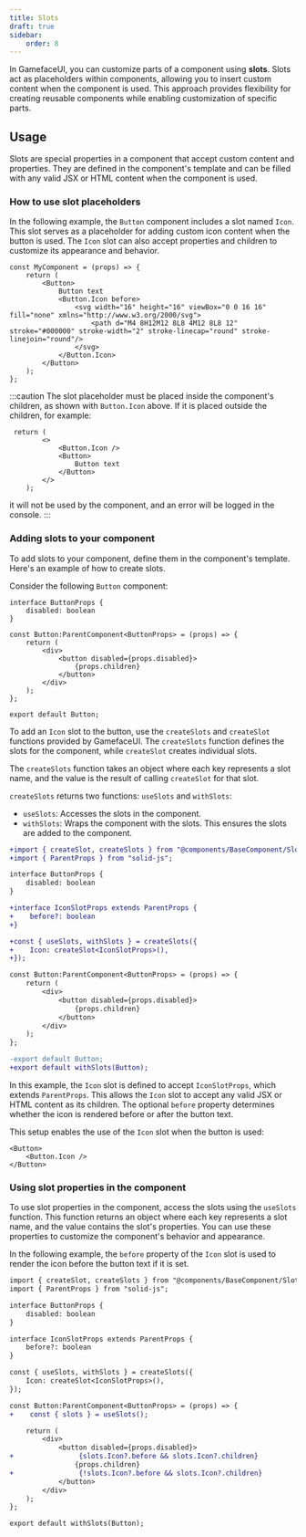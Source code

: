 ---
title: Slots
draft: true
sidebar:
    order: 8
---

In GamefaceUI, you can customize parts of a component using **slots**. Slots act as placeholders within components, allowing you to insert custom content when the component is used. This approach provides flexibility for creating reusable components while enabling customization of specific parts.

## Usage

Slots are special properties in a component that accept custom content and properties. They are defined in the component's template and can be filled with any valid JSX or HTML content when the component is used.

### How to use slot placeholders

In the following example, the `Button` component includes a slot named `Icon`. This slot serves as a placeholder for adding custom icon content when the button is used. The `Icon` slot can also accept properties and children to customize its appearance and behavior.

```tsx ins="<Button.Icon before>" ins="</Button.Icon>"
const MyComponent = (props) => {
    return (
        <Button>
            Button text
            <Button.Icon before>
                <svg width="16" height="16" viewBox="0 0 16 16" fill="none" xmlns="http://www.w3.org/2000/svg">
                    <path d="M4 8H12M12 8L8 4M12 8L8 12" stroke="#000000" stroke-width="2" stroke-linecap="round" stroke-linejoin="round"/>
                </svg>
            </Button.Icon>
        </Button>
    );
};
```

:::caution
The slot placeholder must be placed inside the component's children, as shown with `Button.Icon` above. If it is placed outside the children, for example:

```tsx del="<Button.Icon />"
 return (
        <>
            <Button.Icon />
            <Button>
                Button text
            </Button>
        </>
    );
```
it will not be used by the component, and an error will be logged in the console.
:::

### Adding slots to your component

To add slots to your component, define them in the component's template. Here's an example of how to create slots.

Consider the following `Button` component:

```tsx
interface ButtonProps {
    disabled: boolean
}

const Button:ParentComponent<ButtonProps> = (props) => {
    return (
        <div>
            <button disabled={props.disabled}>
                {props.children}
            </button>
        </div>
    );
};

export default Button;
```

To add an `Icon` slot to the button, use the `createSlots` and `createSlot` functions provided by GamefaceUI. The `createSlots` function defines the slots for the component, while `createSlot` creates individual slots.

The `createSlots` function takes an object where each key represents a slot name, and the value is the result of calling `createSlot` for that slot.

`createSlots` returns two functions: `useSlots` and `withSlots`:

- `useSlots`: Accesses the slots in the component.
- `withSlots`: Wraps the component with the slots. This ensures the slots are added to the component.

```diff lang="tsx"
+import { createSlot, createSlots } from "@components/BaseComponent/Slots";
+import { ParentProps } from "solid-js";

interface ButtonProps {
    disabled: boolean
}

+interface IconSlotProps extends ParentProps {
+    before?: boolean
+}

+const { useSlots, withSlots } = createSlots({
+    Icon: createSlot<IconSlotProps>(),
+});

const Button:ParentComponent<ButtonProps> = (props) => {
    return (
        <div>
            <button disabled={props.disabled}>
                {props.children}
            </button>
        </div>
    );
};

-export default Button;
+export default withSlots(Button);
```

In this example, the `Icon` slot is defined to accept `IconSlotProps`, which extends `ParentProps`. This allows the `Icon` slot to accept any valid JSX or HTML content as its children. The optional `before` property determines whether the icon is rendered before or after the button text.

This setup enables the use of the `Icon` slot when the button is used:

```tsx
<Button>
    <Button.Icon />
</Button>
```

### Using slot properties in the component

To use slot properties in the component, access the slots using the `useSlots` function. This function returns an object where each key represents a slot name, and the value contains the slot's properties. You can use these properties to customize the component's behavior and appearance.

In the following example, the `before` property of the `Icon` slot is used to render the icon before the button text if it is set.

```diff lang="tsx"
import { createSlot, createSlots } from "@components/BaseComponent/Slots";
import { ParentProps } from "solid-js";

interface ButtonProps {
    disabled: boolean
}

interface IconSlotProps extends ParentProps {
    before?: boolean
}

const { useSlots, withSlots } = createSlots({
    Icon: createSlot<IconSlotProps>(),
});

const Button:ParentComponent<ButtonProps> = (props) => {
+    const { slots } = useSlots();

    return (
        <div>
            <button disabled={props.disabled}>
+                {slots.Icon?.before && slots.Icon?.children}
                {props.children}
+                {!slots.Icon?.before && slots.Icon?.children}
            </button>
        </div>
    );
};

export default withSlots(Button);
```
